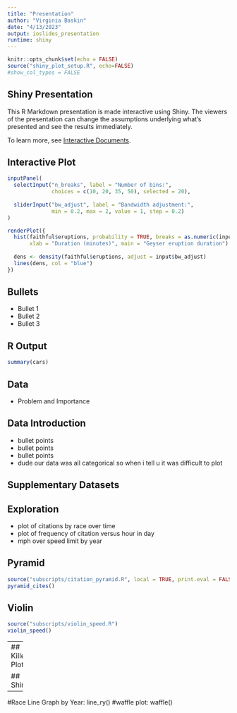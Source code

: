 ```yaml
---
title: "Presentation"
author: "Virginia Baskin"
date: "4/13/2023"
output: ioslides_presentation
runtime: shiny
---
```


```r
knitr::opts_chunk$set(echo = FALSE)
source("shiny_plot_setup.R", echo=FALSE)
#show_col_types = FALSE
```

## Shiny Presentation

This R Markdown presentation is made interactive using Shiny. The viewers of the presentation can change the assumptions underlying what's presented and see the results immediately. 

To learn more, see [Interactive Documents](http://rmarkdown.rstudio.com/authoring_shiny.html).

## Interactive Plot

```r
inputPanel(
  selectInput("n_breaks", label = "Number of bins:",
              choices = c(10, 20, 35, 50), selected = 20),
  
  sliderInput("bw_adjust", label = "Bandwidth adjustment:",
              min = 0.2, max = 2, value = 1, step = 0.2)
)

renderPlot({
  hist(faithful$eruptions, probability = TRUE, breaks = as.numeric(input$n_breaks),
       xlab = "Duration (minutes)", main = "Geyser eruption duration")
  
  dens <- density(faithful$eruptions, adjust = input$bw_adjust)
  lines(dens, col = "blue")
})
```

## Bullets

- Bullet 1
- Bullet 2
- Bullet 3

## R Output

```r
summary(cars)
```

## Data 
- Problem and Importance

## Data Introduction 
- bullet points 
- bullet points 
- bullet points 
- dude our data was all categorical so when i tell u it was difficult to plot


## Supplementary Datasets


## Exploration 

- plot of citations by race over time  
- plot of frequency of citation versus hour in day  
- mph over speed limit by year  

## Pyramid 
```r
source("subscripts/citation_pyramid.R", local = TRUE, print.eval = FALSE, echo= FALSE, verbose= FALSE)
pyramid_cites()
```


## Violin
```r
source("subscripts/violin_speed.R")
violin_speed()
```


--- 
## Killer Plot 

## Shiny

---

#Race Line Graph by Year: line_ry()
#waffle plot: waffle()

